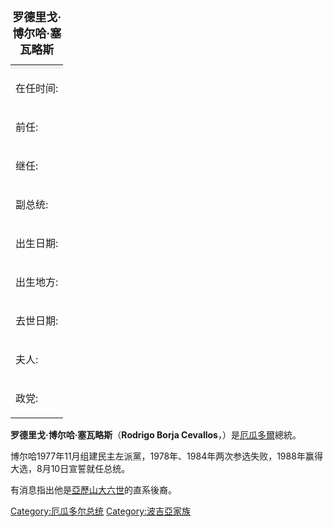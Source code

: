 {| border="1" cellpadding="2" cellspacing="0" align="right" style="margin-left:1em"
|+ <font size="+1">'''罗德里戈·博尔哈·塞瓦略斯'''</font>
|-
| style="background:#efefef;" align="center" colspan=2 |

|-
! align="left" | 在任时间:
| [[厄瓜多尔|厄瓜多尔]]總統<br />1988年8月10日–1992年8月10日
|-
! align="left" | 前任:
| [[莱昂·费夫雷斯·柯尔德罗|莱昂·费夫雷斯·柯尔德罗]]
|-
! align="left" | 继任:
| [[西斯托·阿方索·杜蘭-巴連|西斯托·阿方索·杜蘭-巴連]]
|-
! align="left" | 副总统:
| Luis Parodi Valverde
|-
! align="left" | 出生日期:
| 1935年6月19日
|-
! align="left" | 出生地方:
| [[基多|基多]] 
|-
! align="left" | 去世日期:
| 
|-
! align="left" | 夫人:
| 
|-
! align="left" | 政党:
| 民主左派黨
|}
'''罗德里戈·博尔哈·塞瓦略斯'''（'''Rodrigo Borja Cevallos'''，{{bd|1935年|6月19日}}）是[[厄瓜多爾|厄瓜多爾]]總統。

博尔哈1977年11月组建民主左派黨，1978年、1984年两次参选失败，1988年赢得大选，8月10日宣誓就任总统。

有消息指出他是[[亞歷山大六世|亞歷山大六世]]的直系後裔。

{{start box}}
{{succession box|[[莱昂·费夫雷斯·柯尔德罗|莱昂·费夫雷斯·柯尔德罗]]|[[西斯托·阿方索·杜蘭-巴連|西斯托·阿方索·杜蘭-巴連]]|[[厄瓜多尔总统|厄瓜多尔总统]]|1988年-1992年}}
{{end box}}

{{Authority control}}
[[Category:厄瓜多尔总统|Category:厄瓜多尔总统]]
[[Category:波吉亞家族|Category:波吉亞家族]]